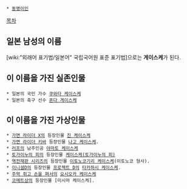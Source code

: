  * [[동명이인]]
[[목차]]

== 일본 남성의 이름 ==
[wiki:"외래어 표기법/일본어" 국립국어원 표준 표기법]으로는 '''게이스케'''가 된다.

== 이 이름을 가진 실존인물 ==
 * 일본의 국민 가수 [[쿠와타 케이스케]]
 * 일본의 축구 선수 [[혼다 게이스케]]

== 이 이름을 가진 가상인물 ==
 * [[가면 라이더 X]]의 등장인물 [[진 케이스케]]
 * [[가면 라이더 키바]] 등장인물 [[나고 케이스케]].
 * [[러프]]의 남주인공 [[야마토 케이스케]]
 * [[토가이누의 피]]의 등장인물 [[케이스케(토가이누의 피)]]
 * [[역전재판 시리즈]]의 등장인물 [[이토노코기리 케이스케]](이토노코 형사).
 * [[이니셜D]]의 등장인물 [[프로젝트 D]]의 [[타카하시 케이스케]].
 * [[주먹 쥐고 손을 펴서]]의 [[요시오카 케이스케]]
 * [[코메트상]]의 등장인물 [미시마 케이스케].
